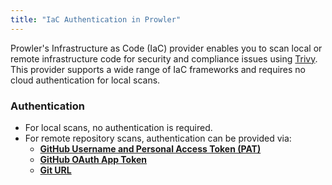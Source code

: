 ```yaml
---
title: "IaC Authentication in Prowler"
---
```


Prowler's Infrastructure as Code (IaC) provider enables you to scan local or remote infrastructure code for security and compliance issues using [Trivy](https://trivy.dev/). This provider supports a wide range of IaC frameworks and requires no cloud authentication for local scans.

### Authentication

- For local scans, no authentication is required.
- For remote repository scans, authentication can be provided via:
    - [**GitHub Username and Personal Access Token (PAT)**](https://docs.github.com/en/authentication/keeping-your-account-and-data-secure/managing-your-personal-access-tokens#creating-a-personal-access-token-classic)
    - [**GitHub OAuth App Token**](https://docs.github.com/en/authentication/keeping-your-account-and-data-secure/managing-your-personal-access-tokens#creating-a-fine-grained-personal-access-token)
    - [**Git URL**](https://git-scm.com/docs/git-clone#_git_urls)
